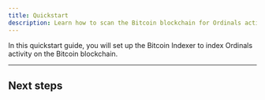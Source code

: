```yaml
---
title: Quickstart
description: Learn how to scan the Bitcoin blockchain for Ordinals activity.
---
```



In this quickstart guide, you will set up the Bitcoin Indexer to index Ordinals activity on the Bitcoin blockchain.

<Steps>
  <Step>
  
  </Step>
</Steps>

---

## Next steps

<Cards>
  <Card
    href="/ordinals/explorer"
    title="Ordinals Explorer"
    description="Explore the Ordinals Explorer to view inscriptions and transfers."
  />
</Cards>